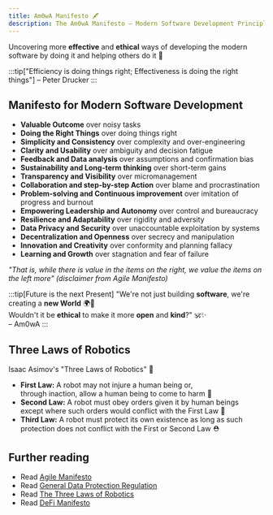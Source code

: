 ```yaml
---
title: Am0wA Manifesto 🖋️
description: The Am0wA Manifesto – Modern Software Development Principles
---
```


Uncovering more **effective** and **ethical** ways of developing the modern software by doing it and helping others do it 🦄

:::tip["Efficiency is doing things right; Effectiveness is doing the right things"]
– Peter Drucker
:::

## Manifesto for Modern Software Development

* **Valuable Outcome** over noisy tasks
* **Doing the Right Things** over doing things right
* **Simplicity and Consistency** over complexity and over-engineering
* **Clarity and Usability** over ambiguity and decision fatigue
* **Feedback and Data analysis** over assumptions and confirmation bias
* **Sustainability and Long-term thinking** over short-term gains
* **Transparency and Visibility** over micromanagement
* **Collaboration and step-by-step Action** over blame and procrastination
* **Problem-solving and Continuous improvement** over imitation of progress and burnout
* **Empowering Leadership and Autonomy** over control and bureaucracy
* **Resilience and Adaptability** over rigidity and adversity
* **Data Privacy and Security** over unaccountable exploitation by systems
* **Decentralization and Openness** over secrecy and manipulation
* **Innovation and Creativity** over conformity and planning fallacy
* **Learning and Growth** over stagnation and fear of failure

_"That is, while there is value in the items on
the right, we value the items on the left more" (disclaimer from Agile Manifesto)_

:::tip[Future is the next Present]
"We're not just building **software**, we're creating a **new World** 🌍🚀   
Wouldn't it be **ethical** to make it more **open** and **kind**?" 🕉️✨   
– Am0wA
:::

<TreatMeBtn />

## Three Laws of Robotics

Isaac Asimov's "Three Laws of Robotics" 🤖

* **First Law:** A robot may not injure a human being or,   
through inaction, allow a human being to come to harm 🪬
* **Second Law:** A robot must obey orders given it by human beings   
except where such orders would conflict with the First Law 🫡
* **Third Law:** A robot must protect its own existence as long as such protection does not conflict with the First or Second Law ⛑️

## Further reading

- Read [Agile Manifesto](https://agilemanifesto.org/)
- Read [General Data Protection Regulation](https://gdpr.eu/)
- Read [The Three Laws of Robotics](https://en.wikipedia.org/wiki/Three_Laws_of_Robotics)
- Read [DeFi Manifesto](https://www.xcapit.com/en-defi-manifesto)